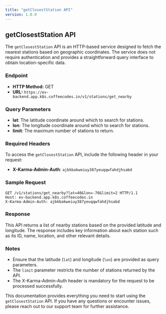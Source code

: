 ```yaml
---
title: "getClosestStation API"
version: 1.0.0
---
```


## getClosestStation API

The `getClosestStation` API is an HTTP-based service designed to fetch the nearest stations based on geographic coordinates. The service does not require authentication and provides a straightforward query interface to obtain location-specific data.

### Endpoint

- **HTTP Method:** GET
- **URL:** `https://ev-backend.app.k8s.coffeecodes.in/v1/stations/get_nearby`

### Query Parameters

- **lat**: The latitude coordinate around which to search for stations.
- **lon**: The longitude coordinate around which to search for stations.
- **limit**: The maximum number of stations to return.

### Required Headers

To access the `getClosestStation` API, include the following header in your request:

- **X-Karma-Admin-Auth**: `ajbkbakweiuy387yeuqqwfahdjhsabd`

### Sample Request

```http
GET /v1/stations/get_nearby?lat=40&lon=-70&limit=2 HTTP/1.1
Host: ev-backend.app.k8s.coffeecodes.in
X-Karma-Admin-Auth: ajbkbakweiuy387yeuqqwfahdjhsabd
```

### Response

This API returns a list of nearby stations based on the provided latitude and longitude. The response includes key information about each station such as its ID, name, location, and other relevant details.

### Notes

- Ensure that the latitude (`lat`) and longitude (`lon`) are provided as query parameters.
- The `limit` parameter restricts the number of stations returned by the API.
- The X-Karma-Admin-Auth header is mandatory for the request to be processed successfully.

This documentation provides everything you need to start using the `getClosestStation` API. If you have any questions or encounter issues, please reach out to our support team for further assistance.